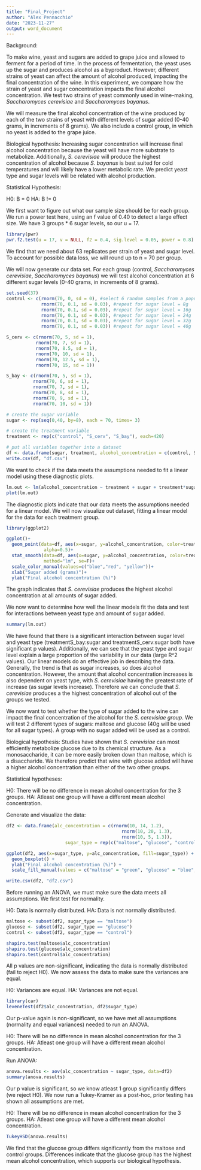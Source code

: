 ```yaml
---
title: "Final_Project"
author: "Alex Pennacchio"
date: "2023-11-27"
output: word_document
---
```

Background: 

To make wine, yeast and sugars are added to grape juice and allowed to ferment for a period of time. In the process of fermentation, the yeast uses up the sugar and produces alcohol as a byproduct. However, different strains of yeast can affect the amount of alcohol produced, impacting the final concentration of the wine. In this experiment, we compare how the strain of yeast and sugar concentration impacts the final alcohol concentration. We test two strains of yeast commonly used in wine-making, *Saccharomyces cerevisiae* and *Saccharomyces bayanus*. 

We will measure the final alcohol concentration of the wine produced by each of the two strains of yeast with different levels of sugar added (0-40 grams, in increments of 8 grams). We also include a control group, in which no yeast is added to the grape juice.

Biological hypothesis: 
  Increasing sugar concentration will increase final alcohol concentration because the yeast will have more substrate to metabolize. Additionally, *S. cerevisiae* will produce the highest concentration of alcohol because *S. bayanus* is best suited for cold temperatures and will likely have a lower metabolic rate. We predict yeast type and sugar levels will be related with alcohol production. 
  
  Statistical Hypothesis: 
  
  H0: B = 0
  HA: B != 0

We first want to figure out what our sample size should be for each group. We run a power test here, using an f value of 0.40 to detect a large effect size. We have 3 groups * 6 sugar levels, so our u = 17. 
```r
library(pwr)
pwr.f2.test(u = 17, v = NULL, f2 = 0.4, sig.level = 0.05, power = 0.8)
```
We find that we need about 63 replicates per strain of yeast and sugar level. To account for possible data loss, we will round up to n = 70 per group. 

We will now generate our data set. For each group (control, *Saccharomyces cerevisiae*, *Saccharomyces bayanus*) we will test alcohol concentration at 6 different sugar levels (0-40 grams, in increments of 8 grams). 
```r
set.seed(37)
control <- c(rnorm(70, 0, sd = 0), #select 6 random samples from a population with mean = 0 sd = 0
             rnorm(70, 0.1, sd = 0.03), #repeat for sugar level = 8g
             rnorm(70, 0.1, sd = 0.03), #repeat for sugar level = 16g
             rnorm(70, 0.1, sd = 0.03), #repeat for sugar level = 24g
             rnorm(70, 0.1, sd = 0.03), #repeat for sugar level = 32g
             rnorm(70, 0.1, sd = 0.03)) #repeat for sugar level = 40g

S_cerv <- c(rnorm(70, 5, sd = 1), 
           rnorm(70, 7, sd = 1),
           rnorm(70, 8.5, sd = 1),
           rnorm(70, 10, sd = 1),
           rnorm(70, 12.5, sd = 1),
           rnorm(70, 15, sd = 1))

S_bay <- c(rnorm(70, 5, sd = 1),
          rnorm(70, 6, sd = 1),
          rnorm(70, 7, sd = 1),
          rnorm(70, 8, sd = 1),
          rnorm(70, 9, sd = 1),
          rnorm(70, 10, sd = 1))

# create the sugar variable
sugar <- rep(seq(0,40, by=8), each = 70, times= 3)

# create the treatment variable
treatment <- rep(c("control", "S_cerv", "S_bay"), each=420)

# put all variables together into a dataset
df <- data.frame(sugar, treatment, alcohol_concentration = c(control, S_cerv, S_bay))
write.csv(df, "df.csv")
```

We want to check if the data meets the assumptions needed to fit a linear model using these diagnostic plots. 
```r
lm.out <- lm(alcohol_concentration ~ treatment + sugar + treatment*sugar, data=df)
plot(lm.out)
```


The diagnostic plots indicate that our data meets the assumptions needed for a linear model. We will now visualize out dataset, fitting a linear model for the data for each treatment group. 

```r
library(ggplot2)

ggplot()+
  geom_point(data=df, aes(x=sugar, y=alcohol_concentration, color=treatment),
              alpha=0.5)+
  stat_smooth(data=df, aes(x=sugar, y=alcohol_concentration, color=treatment),
              method="lm", se=F)+
  scale_color_manual(values=c("blue","red", "yellow"))+
  xlab("Sugar added (grams)")+
  ylab("Final alcohol concentration (%)")
```

The graph indicates that *S. cerevisiae* produces the highest alcohol concentration at all amounts of sugar added.

We now want to determine how well the linear models fit the data and test for interactions between yeast type and amount of sugar added. 

```r
summary(lm.out)
```
We have found that there is a significant interaction between sugar level and yeast type (treatmentS_bay:sugar and treatmentS_cerv:sugar both have significant p values). Additionally, we can see that the yeast type and sugar level explain a large proportion of the variability in our data (large R^2 values). Our linear models do an effective job in describing the data. Generally, the trend is that as sugar increases, so does alcohol concentration. However, the amount that alcohol concentration increases is also dependent on yeast type, with *S. cerevisiae* having the greatest rate of increase (as sugar levels increase). Therefore we can conclude that *S. cerevisiae* produces a the highest concentration of alcohol out of the groups we tested.  

We now want to test whether the type of sugar added to the wine can impact the final concentration of the alcohol for the *S. cerevisiae group*. We will test 2 different types of sugars: maltose and glucose (40g will be used for all sugar types). A group with no sugar added will be used as a control.  

Biological hypothesis: 
Studies have shown that *S. cerevisiae* can most efficiently metabolize glucose due to its chemical structure. As a monosaccharide, it can be more easily broken down than maltose, which is a disaccharide. We therefore predict that wine with glucose added will have a higher alcohol concentration than either of the two other groups. 

Statistical hypotheses:

H0: There will be no difference in mean alcohol concentration for the 3 groups.
HA: Atleast one group will have a different mean alcohol concentration. 


Generate and visualize the data: 
```r
df2 <- data.frame(alc_concentration = c(rnorm(10, 14, 1.2),
                                           rnorm(10, 20, 1.3),
                                           rnorm(10, 5, 1.3)),
                      sugar_type = rep(c("maltose", "glucose", "control"), each=10))

ggplot(df2, aes(x=sugar_type, y=alc_concentration, fill=sugar_type)) +
  geom_boxplot() + 
  ylab("Final alcohol concentration (%)") +
  scale_fill_manual(values = c("maltose" = "green", "glucose" = "blue", "control" = "grey"))

write.csv(df2, "df2.csv")
```

Before running an ANOVA, we must make sure the data meets all assumptions. We first test for normality. 

H0: Data is normally distributed.
HA: Data is not normally distributed. 
```r

maltose <- subset(df2, sugar_type == "maltose")
glucose <- subset(df2, sugar_type == "glucose")
control <- subset(df2, sugar_type == "control")

shapiro.test(maltose$alc_concentration)
shapiro.test(glucose$alc_concentration)
shapiro.test(control$alc_concentration)
```

All p values are non-significant, indicating the data is normally distributed (fail to reject H0). We now assess the data to make sure the variances are equal. 

H0: Variances are equal.
HA: Variances are not equal. 
```r
library(car)
leveneTest(df2$alc_concentration, df2$sugar_type)
```

Our p-value again is non-significant, so we have met all assumptions (normality and equal variances) needed to run an ANOVA. 

H0: There will be no difference in mean alcohol concentration for the 3 groups.
HA: Atleast one group will have a different mean alcohol concentration. 

Run ANOVA: 
```r
anova.results <- aov(alc_concentration ~ sugar_type, data=df2)
summary(anova.results)
```

Our p value is significant, so we know atleast 1 group significantly differs (we reject H0). We now run a Tukey-Kramer as a post-hoc, prior testing has shown all assumptions are met. 

H0: There will be no difference in mean alcohol concentration for the 3 groups.
HA: Atleast one group will have a different mean alcohol concentration. 

```r
TukeyHSD(anova.results)
```

We find that the glucose group differs significantly from the maltose and control groups. Differences indicate that the glucose group has the highest mean alcohol concentration, which supports our biological hypothesis. 


